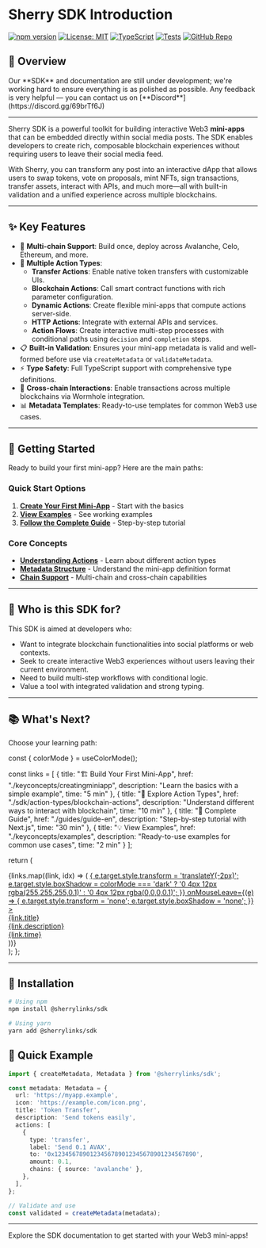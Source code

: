 # Sherry SDK Introduction

[![npm version](https://img.shields.io/npm/v/@sherrylinks/sdk.svg)](https://www.npmjs.com/package/@sherrylinks/sdk)
[![License: MIT](https://img.shields.io/badge/License-MIT-blue.svg)](https://opensource.org/licenses/MIT)
[![TypeScript](https://img.shields.io/badge/TypeScript-4.9%2B-blue)](https://www.typescriptlang.org/)
[![Tests](https://img.shields.io/badge/Tests-Jest-green)](https://jestjs.io/)
[![GitHub Repo](https://img.shields.io/badge/GitHub-Repo-blue.svg)](https://github.com/SherryLabs/sherry-sdk)

## 🌟 Overview


<Admonition type="caution" title="Disclaimer">
  Our **SDK** and documentation are still under development; we're working hard to ensure everything
  is as polished as possible. Any feedback is very helpful — you can contact us on
  [**Discord**](https://discord.gg/69brTf6J)
</Admonition>

---

Sherry SDK is a powerful toolkit for building interactive Web3 **mini-apps** that can be embedded directly within social media posts. The SDK enables developers to create rich, composable blockchain experiences without requiring users to leave their social media feed.

With Sherry, you can transform any post into an interactive dApp that allows users to swap tokens, vote on proposals, mint NFTs, sign transactions, transfer assets, interact with APIs, and much more—all with built-in validation and a unified experience across multiple blockchains.

---

## ✨ Key Features

- 🔗 **Multi-chain Support**: Build once, deploy across Avalanche, Celo, Ethereum, and more.
- 🧩 **Multiple Action Types**:
  - **Transfer Actions**: Enable native token transfers with customizable UIs.
  - **Blockchain Actions**: Call smart contract functions with rich parameter configuration.
  - **Dynamic Actions**: Create flexible mini-apps that compute actions server-side.
  - **HTTP Actions**: Integrate with external APIs and services.
  - **Action Flows**: Create interactive multi-step processes with conditional paths using `decision` and `completion` steps.
- 📋 **Built-in Validation**: Ensures your mini-app metadata is valid and well-formed before use via `createMetadata` or `validateMetadata`.
- ⚡ **Type Safety**: Full TypeScript support with comprehensive type definitions.
- 🔄 **Cross-chain Interactions**: Enable transactions across multiple blockchains via Wormhole integration.
- 📊 **Metadata Templates**: Ready-to-use templates for common Web3 use cases.

---

## 🚀 Getting Started

Ready to build your first mini-app? Here are the main paths:

### Quick Start Options

1. **[Create Your First Mini-App](./keyconcepts/creatingminiapp.mdx)** - Start with the basics
2. **[View Examples](./keyconcepts/examples.md)** - See working examples
3. **[Follow the Complete Guide](./guides/guide-en.md)** - Step-by-step tutorial

### Core Concepts

- **[Understanding Actions](./keyconcepts/actions.md)** - Learn about different action types
- **[Metadata Structure](./keyconcepts/metadata.md)** - Understand the mini-app definition format
- **[Chain Support](./chainlogic/chains.md)** - Multi-chain and cross-chain capabilities

---

## 👀 Who is this SDK for?

This SDK is aimed at developers who:

- Want to integrate blockchain functionalities into social platforms or web contexts.
- Seek to create interactive Web3 experiences without users leaving their current environment.
- Need to build multi-step workflows with conditional logic.
- Value a tool with integrated validation and strong typing.

---

## 📚 What's Next?

Choose your learning path:


  const { colorMode } = useColorMode();
  
  const links = [
    {
      title: "🏗️ Build Your First Mini-App",
      href: "./keyconcepts/creatingminiapp",
      description: "Learn the basics with a simple example",
      time: "5 min"
    },
    {
      title: "🎯 Explore Action Types", 
      href: "./sdk/action-types/blockchain-actions",
      description: "Understand different ways to interact with blockchain",
      time: "10 min"
    },
    {
      title: "📖 Complete Guide",
      href: "./guides/guide-en",
      description: "Step-by-step tutorial with Next.js",
      time: "30 min"
    },
    {
      title: "💡 View Examples",
      href: "./keyconcepts/examples",
      description: "Ready-to-use examples for common use cases",
      time: "2 min"
    }
  ];

return (
<div style={{
      display: 'grid',
      gridTemplateColumns: 'repeat(auto-fit, minmax(300px, 1fr))',
      gap: '1.5rem',
      margin: '2rem 0'
    }}>
{links.map((link, idx) => (
<a
key={idx}
href={link.href}
style={{
            display: 'block',
            padding: '1.5rem',
            border: colorMode === 'dark' ? '1px solid #444' : '1px solid #e0e0e0',
            borderRadius: '8px',
            textDecoration: 'none',
            color: 'inherit',
            backgroundColor: colorMode === 'dark' ? '#2d2d30' : '#f9f9f9',
            transition: 'all 0.2s ease',
            ':hover': {
              transform: 'translateY(-2px)',
              boxShadow: '0 4px 12px rgba(0,0,0,0.1)'
            }
          }}
onMouseEnter={(e) => {
e.target.style.transform = 'translateY(-2px)';
e.target.style.boxShadow = colorMode === 'dark'
? '0 4px 12px rgba(255,255,255,0.1)'
: '0 4px 12px rgba(0,0,0,0.1)';
}}
onMouseLeave={(e) => {
e.target.style.transform = 'none';
e.target.style.boxShadow = 'none';
}} >
<div style={{ fontSize: '1.2rem', fontWeight: 'bold', marginBottom: '0.5rem' }}>
{link.title}
</div>
<div style={{
            fontSize: '0.9rem',
            color: colorMode === 'dark' ? '#b3b3b3' : '#666',
            marginBottom: '0.5rem'
          }}>
{link.description}
</div>
<div style={{
            fontSize: '0.8rem',
            color: 'var(--ifm-color-primary)',
            fontWeight: '500'
          }}>
{link.time}
</div>
</a>
))}
</div>
);
};

<QuickLinks />

---

## 🔧 Installation

```bash
# Using npm
npm install @sherrylinks/sdk

# Using yarn
yarn add @sherrylinks/sdk
```

## 📝 Quick Example

```typescript
import { createMetadata, Metadata } from '@sherrylinks/sdk';

const metadata: Metadata = {
  url: 'https://myapp.example',
  icon: 'https://example.com/icon.png',
  title: 'Token Transfer',
  description: 'Send tokens easily',
  actions: [
    {
      type: 'transfer',
      label: 'Send 0.1 AVAX',
      to: '0x1234567890123456789012345678901234567890',
      amount: 0.1,
      chains: { source: 'avalanche' },
    },
  ],
};

// Validate and use
const validated = createMetadata(metadata);
```

---

Explore the SDK documentation to get started with your Web3 mini-apps!
